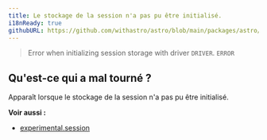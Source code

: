 ```yaml
---
title: Le stockage de la session n'a pas pu être initialisé.
i18nReady: true
githubURL: https://github.com/withastro/astro/blob/main/packages/astro/src/core/errors/errors-data.ts
---
```


> Error when initializing session storage with driver `DRIVER`. `ERROR`

## Qu'est-ce qui a mal tourné ?
Apparaît lorsque le stockage de la session n'a pas pu être initialisé.

**Voir aussi :**
-  [experimental.session](/fr/reference/experimental-flags/sessions/)

